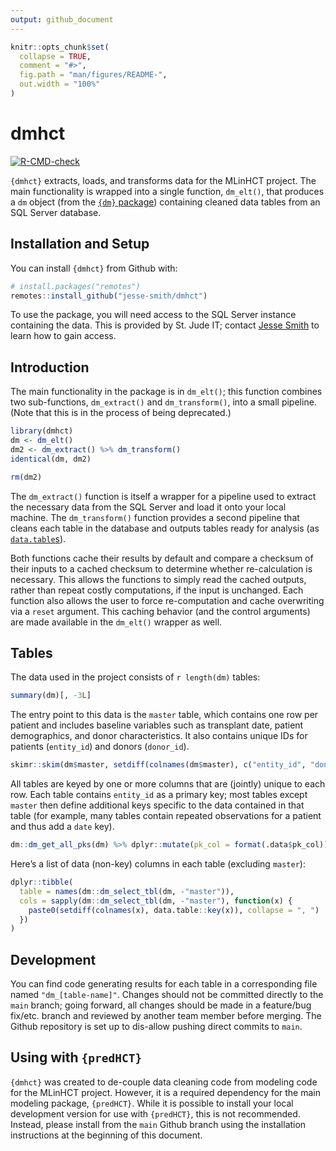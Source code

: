 ```yaml
---
output: github_document
---
```


<!-- README.md is generated from README.Rmd. Please edit that file -->

```r
knitr::opts_chunk$set(
  collapse = TRUE,
  comment = "#>",
  fig.path = "man/figures/README-",
  out.width = "100%"
)
```

# dmhct

<!-- badges: start -->
[![R-CMD-check](https://github.com/jesse-smith/dmhct/actions/workflows/R-CMD-check.yaml/badge.svg)](https://github.com/jesse-smith/dmhct/actions/workflows/R-CMD-check.yaml)
<!-- badges: end -->

`{dmhct}` extracts, loads, and transforms data for the MLinHCT project. The main
functionality is wrapped into a single function, `dm_elt()`, that produces a
`dm` object (from the [`{dm}` package](https://cynkra.github.io/dm/)) containing
cleaned data tables from an SQL Server database.

## Installation and Setup

You can install `{dmhct}` from Github with:

``` r
# install.packages("remotes")
remotes::install_github("jesse-smith/dmhct")
```

To use the package, you will need access to the SQL Server instance containing
the data. This is provided by St. Jude IT; contact
[Jesse Smith](mailto:jesse.smith@stjude.org) to learn how to gain access.


## Introduction

The main functionality in the package is in `dm_elt()`; this function combines
two sub-functions, `dm_extract()` and `dm_transform()`, into a small pipeline.
(Note that this is in the process of being deprecated.)

```r
library(dmhct)
dm <- dm_elt()
dm2 <- dm_extract() %>% dm_transform()
identical(dm, dm2)
```

```r
rm(dm2)
```

The `dm_extract()` function is itself a wrapper for a pipeline used to extract
the necessary data from the SQL Server and load it onto your local machine. The
`dm_transform()` function provides a second pipeline that cleans each table in
the database and outputs tables ready for analysis
(as [`data.table`s](https://rdatatable.gitlab.io/data.table/)).

Both functions cache their results by default and compare a checksum of their
inputs to a cached checksum to determine whether re-calculation is necessary.
This allows the functions to simply read the cached outputs, rather than repeat
costly computations, if the input is unchanged. Each function also allows the
user to force re-computation and cache overwriting via a `reset` argument. This
caching behavior (and the control arguments) are made available in the `dm_elt()`
wrapper as well.

## Tables

The data used in the project consists of `r length(dm)` tables:

```r
summary(dm)[, -3L]
```

The entry point to this data is the `master` table, which contains one row per
patient and includes baseline variables such as transplant date,
patient demographics, and donor characteristics. It also contains unique IDs for
patients (`entity_id`) and donors (`donor_id`).

```r
skimr::skim(dm$master, setdiff(colnames(dm$master), c("entity_id", "donor_id")))
```

All tables are keyed by one or more columns that are (jointly) unique to each
row. Each table contains `entity_id` as a primary key; most tables except `master`
then define additional keys specific to the data contained in that table (for
example, many tables contain repeated observations for a patient and thus add a
`date` key).

```r
dm::dm_get_all_pks(dm) %>% dplyr::mutate(pk_col = format(.data$pk_col))
```

Here's a list of data (non-key) columns in each table (excluding `master`):

```r
dplyr::tibble(
  table = names(dm::dm_select_tbl(dm, -"master")),
  cols = sapply(dm::dm_select_tbl(dm, -"master"), function(x) {
    paste0(setdiff(colnames(x), data.table::key(x)), collapse = ", ")
  })
)
```

## Development

You can find code generating results for each table in a corresponding file
named `"dm_[table-name]"`. Changes should not be committed directly to the `main`
branch; going forward, all changes should be made in a feature/bug fix/etc. branch
and reviewed by another team member before merging. The Github repository is set
up to dis-allow pushing direct commits to `main`.

## Using with `{predHCT}`

`{dmhct}` was created to de-couple data cleaning code from modeling code for the
MLinHCT project. However, it is a required dependency for the main modeling package,
`{predHCT}`. While it is possible to install your local development version for
use with `{predHCT}`, this is not recommended. Instead, please install from the
`main` Github branch using the installation instructions at the beginning of
this document.
